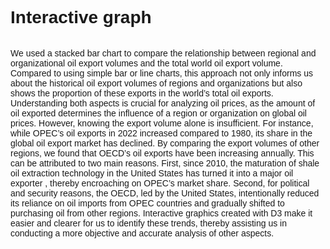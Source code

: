 # Interactive graph

<style>
  * {
    font-family: sans-serif;
  }
  .bar {
      fill: steelblue;
  }
  .bar:hover {
      fill: orange;
  }
  .overlay-bar {
      fill: lightgreen;
  }
  #plot {
      display: flex;
      align-items: flex-start;
  }
  #radio-wrapper {
      margin-left: 20px;
      display: flex;
      flex-direction: column;
  }
  svg {
      display: block;
      max-width: 100%;
      height: auto;
  }
</style> 

<div id="plot">
  <div id="chart" style="flex-grow: 1;"> </div>
  <div id="radio-wrapper"></div>
</div>
<p id="exp">We used a stacked bar chart to compare the relationship
        between regional and organizational oil export volumes
        and the total world oil export volume. Compared to using
        simple bar or line charts, this approach not only informs
        us about the historical oil export volumes of regions
        and organizations but also shows the proportion of these
        exports in the world's total oil exports. Understanding
        both aspects is crucial for analyzing oil prices, as the
        amount of oil exported determines the influence of a region
        or organization on global oil prices. However, knowing the
        export volume alone is insufficient. For instance, while
        OPEC's oil exports in 2022 increased compared to 1980, its
        share in the global oil export market has declined. By
        comparing the export volumes of other regions, we found
        that OECD's oil exports have been increasing annually.
        This can be attributed to two main reasons. First, since
        2010, the maturation of shale oil extraction technology
        in the United States has turned it into a major oil exporter
        , thereby encroaching on OPEC's market share. Second,
        for political and security reasons, the OECD, led by the
        United States, intentionally reduced its reliance on oil
        imports from OPEC countries and gradually shifted to
        purchasing oil from other regions. Interactive graphics
        created with D3 make it easier and clearer for us to
        identify these trends, thereby assisting us in conducting
        a more objective and accurate analysis of other aspects.</p>

<script src="https://d3js.org/d3.v7.js"></script>
<script src="scripts/myscript.js"></script>
